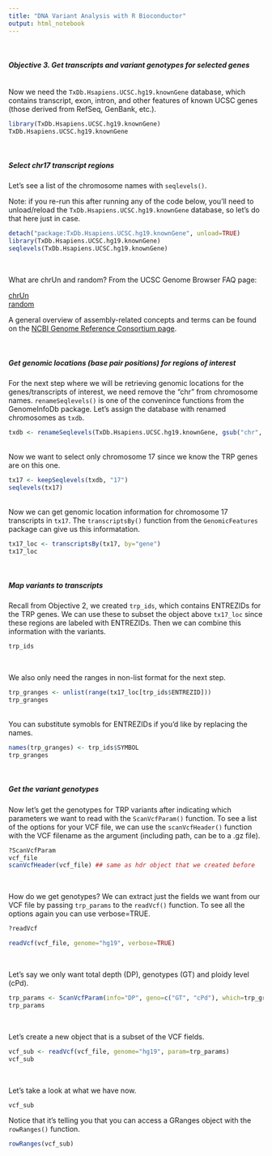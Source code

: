 ```yaml
---
title: "DNA Variant Analysis with R Bioconductor"
output: html_notebook
---
```


<br/>

#### *Objective 3. Get transcripts and variant genotypes for selected genes*

<br/>
Now we need the `TxDb.Hsapiens.UCSC.hg19.knownGene` database, which contains transcript, exon, intron, and other features of known UCSC genes (those derived from RefSeq, GenBank, etc.).
```r
library(TxDb.Hsapiens.UCSC.hg19.knownGene)
TxDb.Hsapiens.UCSC.hg19.knownGene
```


<br/>

##### Select chr17 transcript regions

Let's see a list of the chromosome names with `seqlevels()`.  

Note: if you re-run this after running any of the code below, you'll need to unload/reload the `TxDb.Hsapiens.UCSC.hg19.knownGene` database, so let's do that here just in case.
```r
detach("package:TxDb.Hsapiens.UCSC.hg19.knownGene", unload=TRUE)
library(TxDb.Hsapiens.UCSC.hg19.knownGene)
seqlevels(TxDb.Hsapiens.UCSC.hg19.knownGene)
```
<br/>

What are chrUn and random? From the UCSC Genome Browser FAQ page:   

[chrUn](https://genome.ucsc.edu/FAQ/FAQdownloads.html#download11)  
[random](https://genome.ucsc.edu/FAQ/FAQdownloads.html#download10)  


A general overview of assembly-related concepts and terms can be found on the [NCBI Genome Reference Consortium page](https://www.ncbi.nlm.nih.gov/grc/help/).

<br/>


##### Get genomic locations (base pair positions) for regions of interest


For the next step where we will be retrieving genomic locations for the genes/transcripts of interest, we need remove the "chr" from chromosome names. `renameSeqlevels()` is one of the convenince functions from the GenomeInfoDb package. Let's assign the database with renamed chromosomes as `txdb`.
```r
txdb <- renameSeqlevels(TxDb.Hsapiens.UCSC.hg19.knownGene, gsub("chr", "", seqlevels(TxDb.Hsapiens.UCSC.hg19.knownGene)))
```

<br/>
Now we want to select only chromosome 17 since we know the TRP genes are on this one.
```r
tx17 <- keepSeqlevels(txdb, "17")
seqlevels(tx17)
```

<br/>
Now we can get genomic location information for chromosome 17 transcripts in `tx17`. The `transcriptsBy()` function from the `GenomicFeatures` package can give us this informatation.
```r
tx17_loc <- transcriptsBy(tx17, by="gene")
tx17_loc
```


<br/>

##### Map variants to transcripts

Recall from Objective 2, we created `trp_ids`, which contains ENTREZIDs for the TRP genes. 
We can use these to subset the object above `tx17_loc` since these regions are labeled with ENTREZIDs. Then we can combine this information with the variants.    

```r
trp_ids
```

<br/>

We also only need the ranges in non-list format for the next step.  
```r
trp_granges <- unlist(range(tx17_loc[trp_ids$ENTREZID]))
trp_granges
```

<br/>
You can substitute symobls for ENTREZIDs if you'd like by replacing the names.  
```r
names(trp_granges) <- trp_ids$SYMBOL
trp_granges
```

<br/>

##### Get the variant genotypes


Now let's get the genotypes for TRP variants after indicating which parameters we want to read with the `ScanVcfParam()` function. To see a list of the options for your VCF file, we can use the `scanVcfHeader()` function with the VCF filename as the argument (including path, can be to a .gz file).
```r
?ScanVcfParam
vcf_file
scanVcfHeader(vcf_file) ## same as hdr object that we created before
```


<br/>

How do we get genotypes? We can extract just the fields we want from our VCF file by passing `trp_params` to the `readVcf()` function. To see all the options again you can use verbose=TRUE.  
```r
?readVcf

readVcf(vcf_file, genome="hg19", verbose=TRUE)
```

<br/>

Let's say we only want total depth (DP), genotypes (GT) and ploidy level (cPd).  

```r
trp_params <- ScanVcfParam(info="DP", geno=c("GT", "cPd"), which=trp_granges)
trp_params
```


<br/>

Let's create a new object that is a subset of the VCF fields. 
```r
vcf_sub <- readVcf(vcf_file, genome="hg19", param=trp_params)
vcf_sub
```

<br/>

Let's take a look at what we have now.  

```r
vcf_sub
```

Notice that it's telling you that you can access a GRanges object with the `rowRanges()` function.    
```r
rowRanges(vcf_sub)
```


